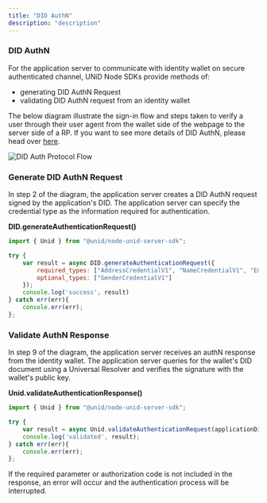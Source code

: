 ```yaml
---
title: "DID AuthN"
description: "description"
---
```


### DID AuthN

For the application server to communicate with identity wallet on secure authenticated channel, UNiD Node SDKs provide methods of:

- generating DID AuthN Request
- validating DID AuthN request from an identity wallet

The below diagram illustrate the sign-in flow and steps taken to verify a user through their user agent from the wallet side of the webpage to the server side of a RP. If you want to see more details of DID AuthN, please head over [here](../unid/3-extensions).

![DID Auth Protocol Flow](../assets/did-authN-protocol.png)

### Generate DID AuthN Request

In step 2 of the diagram, the application server creates a DID AuthN request signed by the application's DID. The application server can specify the credential type as the information required for authentication.

**DID.generateAuthenticationRequest()**
```js
import { Unid } from "@unid/node-unid-server-sdk";

try {
    var result = async DID.generateAuthenticationRequest({
        required_types: ["AddressCredentialV1", "NameCredentialV1", "EmailCredentialV1"],
        optional_types: ["GenderCredentialV1"]
    });
    console.log('success', result)
} catch err(err){
    console.err(err);
};
```

### Validate AuthN Response

In step 9 of the diagram, the application server receives an authN response from the identity wallet. The application server queries for the wallet's DID document using a Universal Resolver and verifies the signature with the wallet's public key.

**Unid.validateAuthenticationResponse()**
```js
import { Unid } from "@unid/node-unid-server-sdk";

try {
    var result = async Unid.validateAuthenticationRequest(applicationDid);
    console.log('validated', result);
} catch err(err){
    console.err(err);
};
```

If the required parameter or authorization code is not included in the response, an error will occur and the authentication process will be interrupted.

<!--
### Tutorial DID AuthN

デモ用のDID authN request of RPをQRコードで設置
テストできるようにする
-->
